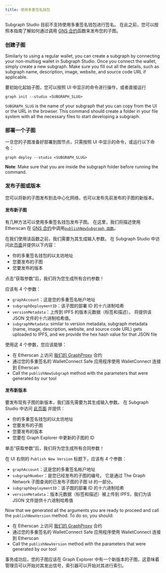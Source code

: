 ```yaml
---
title: 使用多重签名钱包
---
```


Subgraph Studio 目前不支持使用多重签名钱包进行签名。 在此之前，您可以按照本指南了解如何通过调用 [GNS 合约](https://github.com/graphprotocol/contracts/blob/dev/contracts/discovery/GNS.sol)函数来发布您的子图。

### 创建子图

Similarly to using a regular wallet, you can create a subgraph by connecting your non-multisig wallet in Subgraph Studio. Once you connect the wallet, simply create a new subgraph. Make sure you fill out all the details, such as subgraph name, description, image, website, and source code URL if applicable.

要初始化起始子图，您可以按照 UI 中显示的命令进行操作，或者直接运行

```
graph init --studio <SUBGRAPH_SLUG>
```

`SUBGRAPH_SLUG` is the name of your subgraph that you can copy from the UI or the URL in the browser. This command should create a folder in your file system with all the necessary files to start developing a subgraph.

### 部署一个子图

一旦您的子图准备好部署到图节点，只需按照 UI 中显示的命令，或运行以下命令：

```
graph deploy --studio <SUBGRAPH_SLUG>
```

**Note**: Make sure that you are inside the subgraph folder before running the command.

### 发布子图或版本

您可以将新的子图发布到去中心化网络，也可以发布先前发布的子图的新版本。

#### 发布新子图

有几种方法可以使用多重签名钱包发布子图。 在这里，我们将描述使用 Etherscan 在 [GNS 合约](https://etherscan.io/address/0xaDcA0dd4729c8BA3aCf3E99F3A9f471EF37b6825)中调用[`publishNewSubgraph 函数`](https://github.com/graphprotocol/contracts/blob/dev/contracts/discovery/GNS.sol#L231)。

在我们使用该函数之前，我们需要为其生成输入参数。 在 Subgraph Studio 中访问此[页面](https://thegraph.com/studio/multisig)并提供以下内容：

- 你的多重签名钱包的以太坊地址
- 您要发布的子图
- 您要发布的版本

点击“获取参数”后，我们将为您生成所有合约参数！

应该有 4 个参数：

- `graphAccount`：这是您的多重签名帐户地址
- `subgraphDeploymentID`：该子图的部署 ID 的十六进制哈希
- `versionMetadata`：上传到 IPFS 的版本元数据（标签和描述）。 将提供该 JSON 文件的十六进制哈希值。
- `subgraphMetadata`: similar to version metadata, subgraph metadata (name, image, description, website, and source code URL) gets uploaded to IPFS, and we provide the hex hash value for that JSON file

使用这 4 个参数，您应该能够：

- 在 Etherscan 上访问 [我们的 GraphProxy](https://etherscan.io/address/0xaDcA0dd4729c8BA3aCf3E99F3A9f471EF37b6825#writeProxyContract) 合约
- 通过您的多重签名的 WalletConnect Safe 应用程序使用 WalletConnect 连接到 Etherscan
- Call the `publishNewSubgraph` method with the parameters that were generated by our tool

#### 发布新版本

要发布现有子图的新版本，我们首先需要为其生成输入参数。 在 Subgraph Studio 中访问 [此页面](https://thegraph.com/studio/multisig) 并提供：

- 你的多重签名钱包的以太坊地址
- 您要发布的子图
- 您要发布的版本
- 您要在 Graph Explorer 中更新的子图的 ID

单击“获取参数”后，我们将为您生成所有合同参数！

在 UI 右侧的 `Publish New Version` 标题下，应该有 4 个参数：

- `graphAccount`：这是您的多重签名帐户地址
- `subgraphNumber`：是您已经发布的子图的编号。 它是通过 The Graph Network 子图查询的已发布子图的子图 Id 的一部分。
- `subgraphDeploymentID`：该子图的部署 ID 的十六进制哈希
- `versionMetadata`：版本元数据（标签和描述）被上传到 IPFS，我们为该 JSON 文件提供十六进制哈希值

Now that we generated all the arguments you are ready to proceed and call the `publishNewVersion` method. To do so, you should:

- 在 Etherscan 上访问 [我们的 GraphProxy](https://etherscan.io/address/0xaDcA0dd4729c8BA3aCf3E99F3A9f471EF37b6825#writeProxyContract) 合约
- 通过您的多重签名的 WalletConnect Safe 应用程序使用 WalletConnect 连接到 Etherscan
- Call the `publishNewVersion` method with the parameters that were generated by our tool

事务成功后，您的子图应该在 Graph Explorer 中有一个新版本的子图，这意味着管理员可以开始对其发出信号，索引器可以开始对其进行索引。
